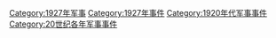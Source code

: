 [[Category:1927年军事|Category:1927年军事]]
[[Category:1927年事件|Category:1927年事件]]
[[Category:1920年代军事事件|Category:1920年代军事事件]]
[[Category:20世纪各年军事事件|Category:20世纪各年军事事件]]
